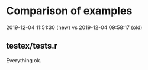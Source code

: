 # Comparison of examples

2019-12-04 11:51:30 (new) vs
2019-12-04 09:58:17 (old)

## testex/tests.r 

Everything ok.
